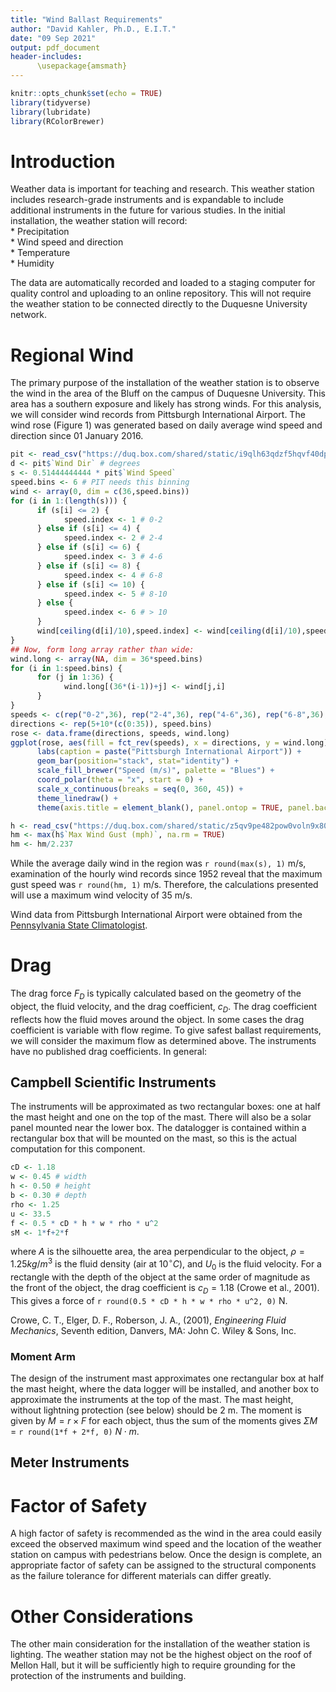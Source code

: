 ```yaml
---
title: "Wind Ballast Requirements"
author: "David Kahler, Ph.D., E.I.T."
date: "09 Sep 2021"
output: pdf_document
header-includes: 
      \usepackage{amsmath}
---
```


```r
knitr::opts_chunk$set(echo = TRUE)
library(tidyverse)
library(lubridate)
library(RColorBrewer)
```

# Introduction
Weather data is important for teaching and research.  This weather station includes research-grade instruments and is expandable to include additional instruments in the future for various studies.  In the initial installation, the weather station will record:  
* Precipitation  
* Wind speed and direction  
* Temperature  
* Humidity  

The data are automatically recorded and loaded to a staging computer for quality control and uploading to an online repository.  This will not require the weather station to be connected directly to the Duquesne University network.  

# Regional Wind  
The primary purpose of the installation of the weather station is to observe the wind in the area of the Bluff on the campus of Duquesne University.  This area has a southern exposure and likely has strong winds.  For this analysis, we will consider wind records from Pittsburgh International Airport.  The wind rose (Figure 1) was generated based on daily average wind speed and direction since 01 January 2016.  

```r
pit <- read_csv("https://duq.box.com/shared/static/i9qlh63qdzf5hqvf40dphkbwkh93o2h0.csv")
d <- pit$`Wind Dir` # degrees
s <- 0.51444444444 * pit$`Wind Speed`
speed.bins <- 6 # PIT needs this binning
wind <- array(0, dim = c(36,speed.bins))
for (i in 1:(length(s))) {
      if (s[i] <= 2) {
            speed.index <- 1 # 0-2
      } else if (s[i] <= 4) {
            speed.index <- 2 # 2-4
      } else if (s[i] <= 6) {
            speed.index <- 3 # 4-6
      } else if (s[i] <= 8) {
            speed.index <- 4 # 6-8
      } else if (s[i] <= 10) {
            speed.index <- 5 # 8-10
      } else {
            speed.index <- 6 # > 10
      }
      wind[ceiling(d[i]/10),speed.index] <- wind[ceiling(d[i]/10),speed.index] + 1
}
## Now, form long array rather than wide:
wind.long <- array(NA, dim = 36*speed.bins)
for (i in 1:speed.bins) {
      for (j in 1:36) {
            wind.long[(36*(i-1))+j] <- wind[j,i]
      }
}
speeds <- c(rep("0-2",36), rep("2-4",36), rep("4-6",36), rep("6-8",36), rep("8-10",36), rep("above 10",36))
directions <- rep(5+10*(c(0:35)), speed.bins)
rose <- data.frame(directions, speeds, wind.long)
ggplot(rose, aes(fill = fct_rev(speeds), x = directions, y = wind.long)) + 
      labs(caption = paste("Pittsburgh International Airport")) + 
      geom_bar(position="stack", stat="identity") +
      scale_fill_brewer("Speed (m/s)", palette = "Blues") +
      coord_polar(theta = "x", start = 0) +
      scale_x_continuous(breaks = seq(0, 360, 45)) +
      theme_linedraw() +
      theme(axis.title = element_blank(), panel.ontop = TRUE, panel.background = element_blank())
```

```r
h <- read_csv("https://duq.box.com/shared/static/z5qv9pe482pow0voln9x80x96hyhrcbj.csv", skip = 16)
hm <- max(h$`Max Wind Gust (mph)`, na.rm = TRUE)
hm <- hm/2.237
```

While the average daily wind in the region was `r round(max(s), 1)` m/s, examination of the hourly wind records since 1952 reveal that the maximum gust speed was `r round(hm, 1)` m/s.  Therefore, the calculations presented will use a maximum wind velocity of 35 m/s.

Wind data from Pittsburgh International Airport were obtained from the [Pennsylvania State Climatologist](http://www.climate.psu.edu/data/).  

# Drag  
The drag force $F_D$ is typically calculated based on the geometry of the object, the fluid velocity, and the drag coefficient, $c_D$.  The drag coefficient reflects how the fluid moves around the object.  In some cases the drag coefficient is variable with flow regime.  To give safest ballast requirements, we will consider the maximum flow as determined above.  The instruments have no published drag coefficients.  In general:  

\begin{equation}
F_D = \frac{1}{2}\ c_D\ A\ \rho\ U_0^2
\end{equation}

## Campbell Scientific Instruments  
The instruments will be approximated as two rectangular boxes: one at half the mast height and one on the top of the mast.  There will also be a solar panel mounted near the lower box.  The datalogger is contained within a rectangular box that will be mounted on the mast, so this is the actual computation for this component.  

```r
cD <- 1.18
w <- 0.45 # width
h <- 0.50 # height
b <- 0.30 # depth
rho <- 1.25
u <- 33.5
f <- 0.5 * cD * h * w * rho * u^2
sM <- 1*f+2*f
```

where $A$ is the silhouette area, the area perpendicular to the object, $\rho=1.25 kg/m^3$ is the fluid density (air at $10^{\circ} C$), and $U_0$ is the fluid velocity.  For a rectangle with the depth of the object at the same order of magnitude as the front of the object, the drag coefficient is $c_D = 1.18$ (Crowe et al., 2001).  This gives a force of `r round(0.5 * cD * h * w * rho * u^2, 0)` N.

Crowe, C. T., Elger, D. F., Roberson, J. A., (2001), *Engineering Fluid Mechanics*, Seventh edition, Danvers, MA: John C. Wiley & Sons, Inc.

### Moment Arm  
The design of the instrument mast approximates one rectangular box at half the mast height, where the data logger will be installed, and another box to approximate the instruments at the top of the mast.  The mast height, without lightning protection (see below) should be $2$ m.  The moment is given by $M = r \times F$ for each object, thus the sum of the moments gives $\Sigma M$ = `r round(1*f + 2*f, 0)` $N \cdot m$.  

## Meter Instruments  


# Factor of Safety  
A high factor of safety is recommended as the wind in the area could easily exceed the observed maximum wind speed and the location of the weather station on campus with pedestrians below.  Once the design is complete, an appropriate factor of safety can be assigned to the structural components as the failure tolerance for different materials can differ greatly. 

# Other Considerations  
The other main consideration for the installation of the weather station is lighting.  The weather station may not be the highest object on the roof of Mellon Hall, but it will be sufficiently high to require grounding for the protection of the instruments and building.  